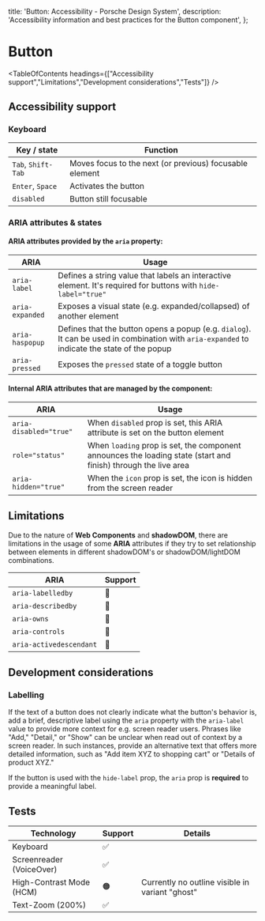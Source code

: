 
  title: 'Button: Accessibility - Porsche Design System',
  description: 'Accessibility information and best practices for the Button component',
};

# Button <ComponentStatus tagName="p-button"></ComponentStatus>

<TableOfContents headings={["Accessibility support","Limitations","Development considerations","Tests"]} />

## Accessibility support

### Keyboard

| Key / state        | Function                                                |
| ------------------ | ------------------------------------------------------- |
| `Tab`, `Shift-Tab` | Moves focus to the next (or previous) focusable element |
| `Enter`, `Space`   | Activates the button                                    |
| `disabled`         | Button still focusable                                  |

### ARIA attributes & states

#### **ARIA** attributes provided by the `aria` property:

| ARIA            | Usage                                                                                                                                        |
| --------------- | -------------------------------------------------------------------------------------------------------------------------------------------- |
| `aria-label`    | Defines a string value that labels an interactive element. It's required for buttons with `hide-label="true"`                                |
| `aria-expanded` | Exposes a visual state (e.g. expanded/collapsed) of another element                                                                          |
| `aria-haspopup` | Defines that the button opens a popup (e.g. `dialog`). It can be used in combination with `aria-expanded` to indicate the state of the popup |
| `aria-pressed`  | Exposes the `pressed` state of a toggle button                                                                                               |

#### Internal **ARIA** attributes that are managed by the component:

| ARIA                   | Usage                                                                                                          |
| ---------------------- | -------------------------------------------------------------------------------------------------------------- |
| `aria-disabled="true"` | When `disabled` prop is set, this ARIA attribute is set on the button element                                  |
| `role="status"`        | When `loading` prop is set, the component announces the loading state (start and finish) through the live area |
| `aria-hidden="true"`   | When the `icon` prop is set, the icon is hidden from the screen reader                                         |

## Limitations

Due to the nature of **Web Components** and **shadowDOM**, there are limitations in the usage of some **ARIA**
attributes if they try to set relationship between elements in different shadowDOM's or shadowDOM/lightDOM combinations.

| ARIA                    | Support |
| ----------------------- | ------- |
| `aria-labelledby`       | 🚫      |
| `aria-describedby`      | 🚫      |
| `aria-owns`             | 🚫      |
| `aria-controls`         | 🚫      |
| `aria-activedescendant` | 🚫      |

## Development considerations

### Labelling

If the text of a button does not clearly indicate what the button's behavior is, add a brief, descriptive label using
the `aria` property with the `aria-label` value to provide more context for e.g. screen reader users. Phrases like
"Add," "Detail," or "Show" can be unclear when read out of context by a screen reader. In such instances, provide an
alternative text that offers more detailed information, such as "Add item XYZ to shopping cart" or "Details of product
XYZ."

If the button is used with the `hide-label` prop, the `aria` prop is **required** to provide a meaningful label.

## Tests

| Technology               | Support | Details                                         |
| ------------------------ | ------- | ----------------------------------------------- |
| Keyboard                 | ✅      |                                                 |
| Screenreader (VoiceOver) | ✅      |                                                 |
| High-Contrast Mode (HCM) | 🟠      | Currently no outline visible in variant "ghost" |
| Text-Zoom (200%)         | ✅      |                                                 |
